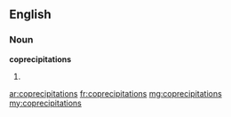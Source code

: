 ==English==

===Noun===
'''coprecipitations'''

# {{plural of|coprecipitation}}

[[ar:coprecipitations]]
[[fr:coprecipitations]]
[[mg:coprecipitations]]
[[my:coprecipitations]]